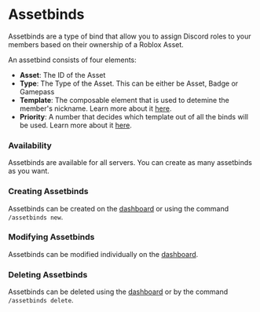 # Assetbinds

Assetbinds are a type of bind that allow you to assign Discord roles to your members based on their ownership of a Roblox Asset.

An assetbind consists of four elements:

- **Asset**: The ID of the Asset
- **Type**: The Type of the Asset. This can be either be Asset, Badge or Gamepass
- **Template**: The composable element that is used to detemine the member's nickname. Learn more about it [here](/docs/template).
- **Priority**: A number that decides which template out of all the binds will be used. Learn more about it [here](/docs/priority).

### Availability

Assetbinds are available for all servers. You can create as many assetbinds as you want.

### Creating Assetbinds

Assetbinds can be created on the [dashboard](https://dashboard.rowifi.xyz) or using the command `/assetbinds new`.

### Modifying Assetbinds

Assetbinds can be modified individually on the [dashboard](https://dashboard.rowifi.xyz).

### Deleting Assetbinds

Assetbinds can be deleted using the [dashboard](https://dashboard.rowifi.xyz) or by the command `/assetbinds delete`.